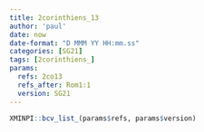 ```yaml
---
title: 2corinthiens_13
author: 'paul'
date: now
date-format: "D MMM YY HH:mm.ss"
categories: [SG21]
tags: [2corinthiens_]
params:
  refs: 2co13
  refs_after: Rom1:1
  version: SG21
---
```


```r
XMINPI::bcv_list_(params$refs, params$version)
```


